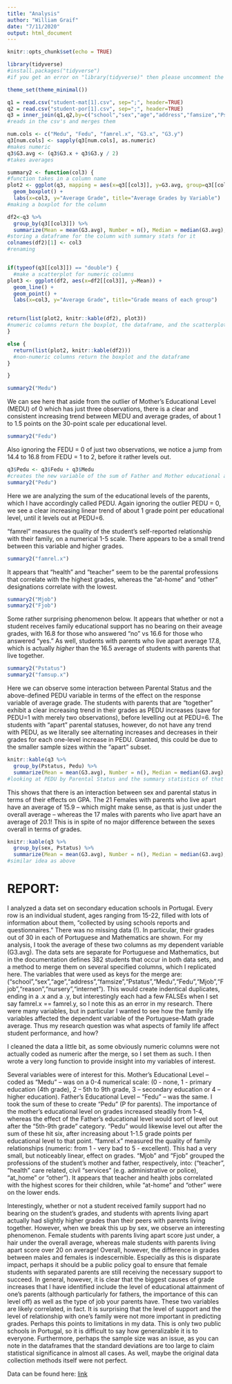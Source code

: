 ```yaml
---
title: "Analysis"
author: "William Graif"
date: "7/11/2020"
output: html_document
---
```


```r
knitr::opts_chunk$set(echo = TRUE)

library(tidyverse)
#install.packages("tidyverse")
#if you get an error on "library(tidyverse)" then please uncomment the above line in order to install the package

theme_set(theme_minimal())
```


```r
q1 = read.csv("student-mat[1].csv", sep=";", header=TRUE)
q2 = read.csv("student-por[1].csv", sep=";", header=TRUE)
q3 = inner_join(q1,q2,by=c("school","sex","age","address","famsize","Pstatus","Medu","Fedu","Mjob","Fjob","reason","nursery","internet"))
#reads in the csv's and merges them

num.cols <- c("Medu", "Fedu", "famrel.x", "G3.x", "G3.y")
q3[num.cols] <- sapply(q3[num.cols], as.numeric)
#makes numeric
q3$G3.avg <- (q3$G3.x + q3$G3.y / 2)
#takes averages
```


```r
summary2 <- function(col3) {
#function takes in a column name
plot2 <- ggplot(q3, mapping = aes(x=q3[[col3]], y=G3.avg, group=q3[[col3]])) +
  geom_boxplot() +
  labs(x=col3, y="Average Grade", title="Average Grades by Variable")
#making a boxplot for the column

df2<-q3 %>%
  group_by(q3[[col3]]) %>%
  summarize(Mean = mean(G3.avg), Number = n(), Median = median(G3.avg), Standard_Deviation = sd(G3.avg))
#storing a dataframe for the column with summary stats for it
colnames(df2)[1] <- col3
#renaming


if(typeof(q3[[col3]]) == "double") {
  #make a scatterplot for numeric columns
plot3 <- ggplot(df2, aes(x=df2[[col3]], y=Mean)) +
  geom_line() +
  geom_point() +
  labs(x=col3, y="Average Grade", title="Grade means of each group")


return(list(plot2, knitr::kable(df2), plot3))
#numeric columns return the boxplot, the dataframe, and the scatterplot
}

else {
  return(list(plot2, knitr::kable(df2)))
  #non-numeric columns return the boxplot and the dataframe
}

}

summary2("Medu")
```

We can see here that aside from the outlier of Mother's Educational Level (MEDU) of 0 which has just three observations, there is a clear and consistent increasing trend between MEDU and average grades, of about 1 to 1.5 points on the 30-point scale per educational level.


```r
summary2("Fedu")

```

Also ignoring the FEDU = 0 of just two observations, we notice a jump from 14.4 to 16.8 from FEDU = 1 to 2, before it rather levels out.

```r
q3$Pedu <- q3$Fedu + q3$Medu
#creates the new variable of the sum of Father and Mother educational attainment
summary2("Pedu")
```

Here we are analyzing the sum of the educational levels of the parents, which I have accordingly called PEDU. Again ignoring the outlier PEDU = 0, we see a clear increasing linear trend of about 1 grade point per educational level, until it levels out at PEDU=6.

"famrel" measures the quality of the student's self-reported relationship with their family, on a numerical 1-5 scale. There appears to be a small trend between this variable and higher grades.
```r
summary2("famrel.x")
```

It appears that "health" and "teacher" seem to be the parental professions that correlate with the highest grades, whereas the "at-home" and "other" designations correlate with the lowest. 
```r
summary2("Mjob")
summary2("Fjob")

```

Some rather surprising phenomenon below. It appears that whether or not a student receives family educational support has no bearing on their aveage grades, with 16.8 for those who answered "no" vs 16.6 for those who answered "yes." As well, students with parents who live apart average 17.8, which is actually *higher* than the 16.5 average of students with parents that live together.
```r
summary2("Pstatus")
summary2("famsup.x")
```



Here we can observe some interaction between Parental Status and the above-defined PEDU variable in terms of the effect on the response variable of average grade. The students with parents that are "together" exhibit a clear increasing trend in their grades as PEDU increases (save for PEDU=1 with merely two observations), before levelling out at PEDU=6. The students with "apart" parental statuses, however, do not have any trend with PEDU, as we literally see alternating increases and decreases in their grades for each one-level increase in PEDU. Granted, this could be due to the smaller sample sizes within the "apart" subset.

```r
knitr::kable(q3 %>%
  group_by(Pstatus, Pedu) %>%
  summarize(Mean = mean(G3.avg), Number = n(), Median = median(G3.avg), Standard_Deviation = sd(G3.avg)) )
#looking at PEDU by Parental Status and the summary statistics of that for GPA; this is a tidy formatted table
```

This shows that there is an interaction between sex and parental status in terms of their effects on GPA. The 21 Females with parents who live apart have an average of 15.9 -- which might make sense, as that is just under the overall average -- whereas the 17 males with parents who live apart have an average of 20.1! This is in spite of no major difference between the sexes overall in terms of grades.

```r
knitr::kable(q3 %>%
  group_by(sex, Pstatus) %>%
  summarize(Mean = mean(G3.avg), Number = n(), Median = median(G3.avg), Standard_Deviation = sd(G3.avg)) )
#similar idea as above
```


# REPORT:

I analyzed a data set on secondary education schools in Portugal. Every row is an individual student, ages ranging from 15-22, filled with lots of information about them, "collected by using schools reports and questionnaires." There was no missing data (!). In particular, their grades out of 30 in each of Portuguese and Mathematics are shown. For my analysis, I took the average of these two columns as my dependent variable (G3.avg). The data sets are separate for Portuguese and Mathematics, but in the documentation defines 382 students that occur in both data sets, and a method to merge them on several specified columns, which I replicated here. The variables that were used as keys for the merge are: ("school","sex","age","address","famsize","Pstatus","Medu","Fedu","Mjob","Fjob","reason","nursery","internet"). This would create indentical duplicates, ending in a .x and a .y, but interestingly each had a few FALSEs when I set say famrel.x == famrel.y, so I note this as an error in my research. There were many variables, but in particular I wanted to see how the family life variables affected the dependent variable of the Portuguese-Math grade average. Thus my research question was what aspects of family life affect student performance, and how?

I cleaned the data a little bit, as some obviously numeric columns were not actually coded as numeric after the merge, so I set them as such. I then wrote a very long function to provide insight into my variables of interest. 

Several variables were of interest for this. Mother's Educational Level -- coded as "Medu" -- was on a 0-4 numerical scale: (0 - none,  1 - primary education (4th grade), 2 – 5th to 9th grade, 3 – secondary education or 4 – higher education). Father's Educational Level -- "Fedu" -- was the same. I took the sum of these to create "Pedu" (P for parents). The importance of the mother's educational level on grades increased steadily from 1-4, whereas the effect of the Father's educational level would sort of level out after the "5th-9th grade" category. "Pedu" would likewise level out after the sum of these hit six, after increasing about 1-1.5 grade points per educational level to that point. "famrel.x" measured the quality of family relationships (numeric: from 1 - very bad to 5 - excellent). This had a very small, but noticeably linear, effect on grades. "Mjob" and "Fjob" grouped the professions of the student's mother and father, respectively, into: ("teacher", "health" care related, civil "services" (e.g. administrative or police), "at_home" or "other"). It appears that teacher and health jobs correlated with the highest scores for their children, while "at-home" and "other" were on the lower ends.

Interestingly, whether or not a student received family support had no bearing on the student's grades, and students with aprents living apart actually had slightly higher grades than their peers with parents living together. However, when we break this up by sex, we observe an interesting phenomenon. Female students with parents living apart score just under, a hair under the overall average, whereas male students with parents living apart score over 20 on average! Overall, however, the difference in grades between males and females is indescernible. Especially as this is disparate impact, perhaps it should be a public policy goal to ensure that female students with separated parents are still receiving the necessary support to succeed. In general, however, it is clear that the biggest causes of grade increases that I have identified include the level of educational attainment of one's parents (although particularly for fathers, the importance of this can level off) as well as the type of job your parents have. These two variables are likely correlated, in fact. It is surprising that the level of support and the level of relationship with one's family were not more important in predicting grades. Perhaps this points to limitations in my data. This is only two public schools in Portugal, so it is difficult to say how generalizable it is to everyone. Furthermore, perhaps the sample size was an issue, as you can note in the dataframes that the standard deviations are too large to claim statistical significance in almost all cases. As well, maybe the original data collection methods itself were not perfect.

Data can be found here:
[link](https://archive.ics.uci.edu/ml/datasets/student+performance)

